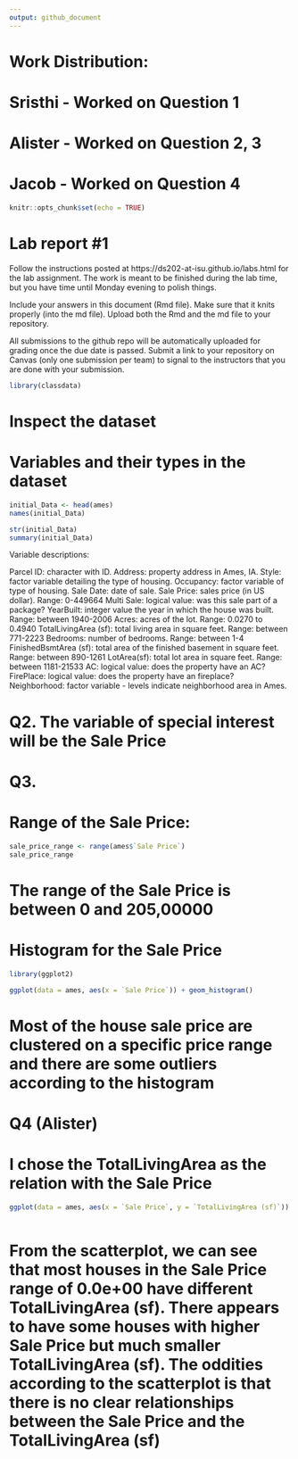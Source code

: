 ```yaml
---
output: github_document
---
```


<!-- README.md is generated from README.Rmd. Please edit the README.Rmd file -->
# Work Distribution:
# Sristhi - Worked on Question 1
# Alister - Worked on Question 2, 3
# Jacob - Worked on Question 4

```r
knitr::opts_chunk$set(echo = TRUE)
```

# Lab report #1

Follow the instructions posted at https://ds202-at-isu.github.io/labs.html for the lab assignment. The work is meant to be finished during the lab time, but you have time until Monday evening to polish things.

Include your answers in this document (Rmd file). Make sure that it knits properly (into the md file). Upload both the Rmd and the md file to your repository.  

All submissions to the github repo will be automatically uploaded for grading once the due date is passed.
Submit a link to your repository on Canvas (only one submission per team) to signal to the instructors that you are done with your submission.

```r
library(classdata)

```


# Inspect the dataset

# Variables and their types in the dataset
```r

initial_Data <- head(ames)
names(initial_Data)
```
```r
str(initial_Data)
summary(initial_Data)
```
Variable descriptions:

Parcel ID: character with ID.
Address: property address in Ames, IA.
Style: factor variable detailing the type of housing.
Occupancy: factor variable of type of housing.
Sale Date: date of sale.
Sale Price:
  sales price (in US dollar). 
  Range: 0-449664
Multi Sale: logical value: was this sale part of a package?
YearBuilt: 
  integer value the year in which the house was built.
  Range: between 1940-2006
Acres: 
  acres of the lot.
  Range: 0.0270 to 0.4940
TotalLivingArea (sf): 
  total living area in square feet.
  Range: between 771-2223
Bedrooms: 
  number of bedrooms.
  Range: between 1-4
FinishedBsmtArea (sf): 
  total area of the finished basement in square feet.
  Range: between 890-1261
LotArea(sf): 
  total lot area in square feet.
  Range: between 1181-21533 
AC: logical value: does the property have an AC?
FirePlace: logical value: does the property have an fireplace?
Neighborhood: factor variable - levels indicate neighborhood area in Ames. 

# Q2. The variable of special interest will be the Sale Price


# Q3. 
# Range of the Sale Price:
```r

sale_price_range <- range(ames$`Sale Price`)
sale_price_range


```
# The range of the Sale Price is between 0 and 205,00000

# Histogram for the Sale Price
```r

library(ggplot2)

ggplot(data = ames, aes(x = `Sale Price`)) + geom_histogram()

```
# Most of the house sale price are clustered on a specific price range and there are some outliers according to the histogram




# Q4 (Alister)
# I chose the TotalLivingArea as the relation with the Sale Price
```r

ggplot(data = ames, aes(x = `Sale Price`, y = `TotalLivingArea (sf)`)) + geom_point()



```
# From the scatterplot, we can see that most houses in the Sale Price range of 0.0e+00 have different TotalLivingArea (sf). There appears to have some houses with higher Sale Price but much smaller TotalLivingArea (sf). The oddities according to the scatterplot is that there is no clear relationships between the Sale Price and the TotalLivingArea (sf)



